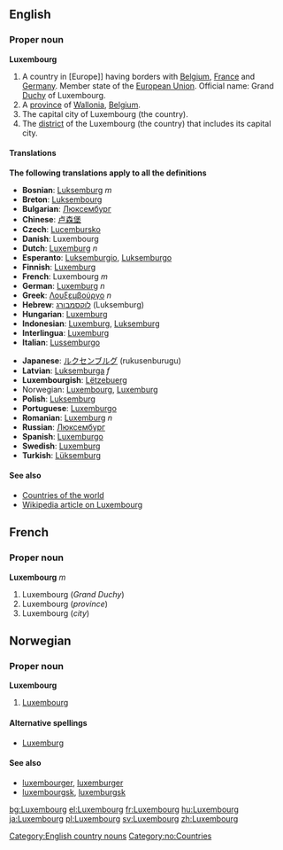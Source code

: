 ==English==
===Proper noun===
'''Luxembourg'''

#A country in [Europe]] having borders with [[Belgium]], [[France]] and [[Germany]]. Member state of the [[European Union]]. Official name: Grand [[Duchy]] of Luxembourg.
#A [[province]] of [[Wallonia]], [[Belgium]].
#The capital city of Luxembourg (the country).
#The [[district]] of the Luxembourg (the country) that includes its capital city.

====Translations====
'''The following translations apply to all the definitions'''
{{top}}
*'''Bosnian''': [[Luksemburg]] ''m''
*'''Breton''': [[Luksembourg]]
*'''Bulgarian''': [[Люксембург]]
*'''Chinese''': [[卢森堡]]
*'''Czech''': [[Lucembursko]]
*'''Danish''': Luxembourg
*'''Dutch''': [[Luxemburg]] ''n''
*'''Esperanto''': [[Luksemburgio]], [[Luksemburgo]]
*'''Finnish''': [[Luxemburg]]
*'''French''': Luxembourg ''m''
*'''German''': [[Luxemburg]] ''n''
*'''Greek''': [[Λουξεμβούργο]] ''n''
*'''Hebrew''': [[לוקסמבורג]] (Luksemburg)
*'''Hungarian''': [[Luxemburg]]
*'''Indonesian''': [[Luxemburg]], [[Luksemburg]]
*'''Interlingua''': [[Luxemburg]]
*'''Italian''': [[Lussemburgo]]
{{mid}}
*'''Japanese''': [[ルクセンブルグ]] (rukusenburugu)
*'''Latvian''': [[Luksemburga]] ''f''
*'''Luxembourgish''': [[Lëtzebuerg]]
*Norwegian: [[#Norwegian|Luxembourg]], [[Luxemburg]]
*'''Polish''': [[Luksemburg]]
*'''Portuguese''': [[Luxemburgo]]
*'''Romanian''': [[Luxemburg]] ''n''
*'''Russian''': [[Люксембург]]
*'''Spanish''': [[Luxemburgo]]
*'''Swedish''': [[Luxemburg]]
*'''Turkish''': [[Lüksemburg]]
{{bottom}}
[[Category:English country nouns]]

====See also====
*[[Countries of the world]]
*[[w:Luxembourg|Wikipedia article on Luxembourg]]

==French==
===Proper noun===
'''Luxembourg''' ''m''

#Luxembourg (''Grand Duchy'')
#Luxembourg (''province'')
#Luxembourg (''city'')

==Norwegian==
===Proper noun===
[[Category:no:Countries]]
'''Luxembourg'''
#[[#English|Luxembourg]]
====Alternative spellings====
*[[Luxemburg]]
====See also====
*[[luxembourger]], [[luxemburger]]
*[[luxembourgsk]], [[luxemburgsk]]
[[bg:Luxembourg]]
[[el:Luxembourg]]
[[fr:Luxembourg]]
[[hu:Luxembourg]]
[[ja:Luxembourg]]
[[pl:Luxembourg]]
[[sv:Luxembourg]]
[[zh:Luxembourg]]